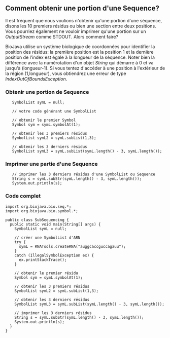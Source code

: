 == Comment obtenir une portion d'une Sequence? ==

Il est fréquent que nous voulions n'obtenir qu'une portion d'une séquence, disons les 10 premiers résidus ou bien une section entre deux positions. Vous pourriez également ne vouloir imprimer qu'une portion sur un ''OutputStream'' comme STDOUT. Alors comment faire?

BioJava utilise un système biologique de coordonnées pour identifier la position des résidus: la première position est la position 1 et la dernière position de l'index est égale à la longueur de la séquence. Noter bien la différence avec la numérotation d'un objet ''String'' qui démarre à 0 et va jusqu'à (longueur-1). Si vous tentez d'accéder à une position à l'extérieur de la région (1,longueur), vous obtiendrez une erreur de type ''IndexOutOfBoundsException''.

=== Obtenir une portion de Sequence ===

<java>
    SymbolList symL = null;

    // votre code générant une SymbolList

    // obtenir le premier Symbol
    Symbol sym = symL.symbolAt(1);

    // obtenir les 3 premiers résidus
    SymbolList symL2 = symL.subList(1,3);

    // obtenir les 3 derniers résidus
    SymbolList symL3 = symL.subList(symL.length() - 3, symL.length());
</java>

=== Imprimer une partie d'une Sequence ===

<java>
    // imprimer les 3 derniers résidus d'une SymbolList ou Sequence
    String s = symL.subStr(symL.length() - 3, symL.length());
    System.out.println(s);
</java>

=== Code complet ===

<pre>
import org.biojava.bio.seq.*;
import org.biojava.bio.symbol.*;

public class SubSequencing {
  public static void main(String[] args) {
    SymbolList symL = null;

    // créer une SymbolList d'ARN
    try {
      symL = RNATools.createRNA("auggcaccguccagauu");
    }
    catch (IllegalSymbolException ex) {
      ex.printStackTrace();
    }

    // obtenir le premier résidu
    Symbol sym = symL.symbolAt(1);

    // obtenir les 3 premiers résidus
    SymbolList symL2 = symL.subList(1,3);

    // obtenir les 3 derniers résidus
    SymbolList symL3 = symL.subList(symL.length() - 3, symL.length());

    // imprimer les 3 derniers résidus
    String s = symL.subStr(symL.length() - 3, symL.length());
    System.out.println(s);
  }
}
</pre>